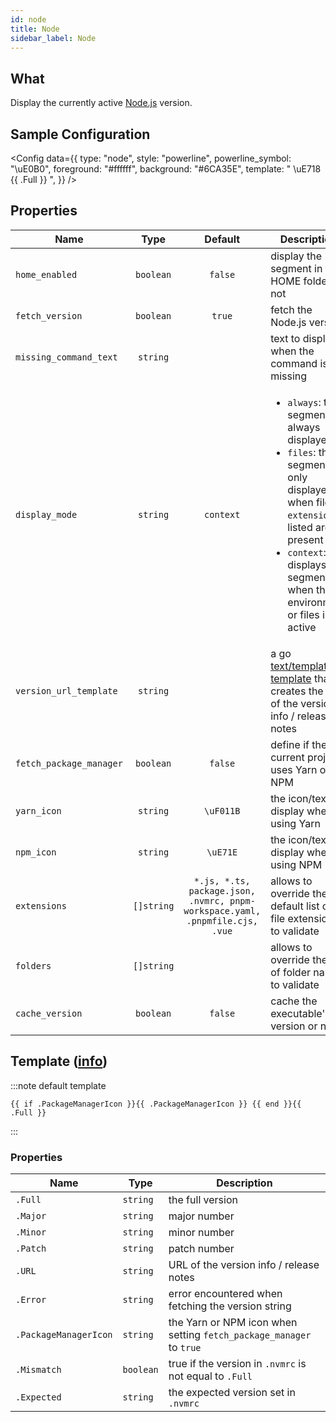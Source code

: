 ```yaml
---
id: node
title: Node
sidebar_label: Node
---
```


## What

Display the currently active [Node.js][node-js] version.

## Sample Configuration


<Config
  data={{
    type: "node",
    style: "powerline",
    powerline_symbol: "\uE0B0",
    foreground: "#ffffff",
    background: "#6CA35E",
    template: " \uE718 {{ .Full }} ",
  }}
/>

## Properties

| Name                    | Type       | Default                                                                      | Description                                                                                                                                                                                                                          |
| ----------------------- | :--------: | :--------------------------------------------------------------------------: | ------------------------------------------------------------------------------------------------------------------------------------------------------------------------------------------------------------------------------------ |
| `home_enabled`          | `boolean`  | `false`                                                                      | display the segment in the HOME folder or not                                                                                                                                                                                        |
| `fetch_version`         | `boolean`  | `true`                                                                       | fetch the Node.js version                                                                                                                                                                                                            |
| `missing_command_text`  | `string`   |                                                                              | text to display when the command is missing                                                                                                                                                                                          |
| `display_mode`          | `string`   | `context`                                                                    | <ul><li>`always`: the segment is always displayed</li><li>`files`: the segment is only displayed when file `extensions` listed are present</li><li>`context`: displays the segment when the environment or files is active</li></ul> |
| `version_url_template`  | `string`   |                                                                              | a go [text/template][go-text-template] [template][templates] that creates the URL of the version info / release notes                                                                                                                |
| `fetch_package_manager` | `boolean`  | `false`                                                                      | define if the current project uses Yarn or NPM                                                                                                                                                                                       |
| `yarn_icon`             | `string`   | `\uF011B`                                                                    | the icon/text to display when using Yarn                                                                                                                                                                                             |
| `npm_icon`              | `string`   | `\uE71E`                                                                     | the icon/text to display when using NPM                                                                                                                                                                                              |
| `extensions`            | `[]string` | `*.js, *.ts, package.json, .nvmrc, pnpm-workspace.yaml, .pnpmfile.cjs, .vue` | allows to override the default list of file extensions to validate                                                                                                                                                                   |
| `folders`               | `[]string` |                                                                              | allows to override the list of folder names to validate                                                                                                                                                                              |
| `cache_version`         | `boolean`  | `false`                                                                      | cache the executable's version or not                                                                                                                                                                                                |

## Template ([info][templates])

:::note default template

```template
{{ if .PackageManagerIcon }}{{ .PackageManagerIcon }} {{ end }}{{ .Full }}
```

:::

### Properties

| Name                  | Type      | Description                                                         |
| --------------------- | --------- | ------------------------------------------------------------------- |
| `.Full`               | `string`  | the full version                                                    |
| `.Major`              | `string`  | major number                                                        |
| `.Minor`              | `string`  | minor number                                                        |
| `.Patch`              | `string`  | patch number                                                        |
| `.URL`                | `string`  | URL of the version info / release notes                             |
| `.Error`              | `string`  | error encountered when fetching the version string                  |
| `.PackageManagerIcon` | `string`  | the Yarn or NPM icon when setting `fetch_package_manager` to `true` |
| `.Mismatch`           | `boolean` | true if the version in `.nvmrc` is not equal to `.Full`             |
| `.Expected`           | `string`  | the expected version set in `.nvmrc`                                |

[go-text-template]: https://golang.org/pkg/text/template/
[templates]: /docs/configuration/templates
[node-js]: https://nodejs.org
